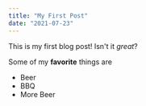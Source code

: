 ```yaml
---
title: "My First Post"
date: "2021-07-23"
---
```


This is my first blog post! Isn't it *great*?

Some of my **favorite** things are 

* Beer
* BBQ
* More Beer